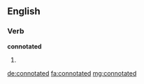 ==English==

===Verb===
'''connotated'''

# {{en-past of|connotate}}

[[de:connotated]]
[[fa:connotated]]
[[mg:connotated]]